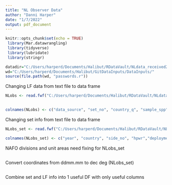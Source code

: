 ```yaml
---
title: "NL Observer Data"
author: "Danni Harper"
date: "1/7/2022"
output: pdf_document
---
```


```r
knitr::opts_chunk$set(echo = TRUE)
 library(Mar.datawrangling)
 library(tidyverse)
 library(lubridate)
 library(stringr)

datadir="C:/Users/harperd/Documents/Halibut/RDataVault/NLdata_received2021/"
wd="C:/Users/harperd/Documents/Halibut/GitDataInputs/DataInputs/"
source(file.path(wd, "passwords.r"))
```


Changing LF data from text file to data frame
```r
NLobs <- read.fwf("C:/Users/harperd/Documents/Halibut/RDataVault/NLdata_received2021/maritimes_Ahal_LF_95_20 (002).lfdata", widths=c(1,4,2,4,1,3,8,1,2,3,3,2,5,3,4,1,2,2,2,1,3,4,6,4,3,1,4,1,rep((3),times=250)))
                  

colnames(NLobs) <- c("data_source", "set_no", "country_q", "sample_spp", "sex", "deployment_no", "vessel", "ton_class", "gear", "mesh_size", "NAFO_div", "unit_area", "ASOC", "num_measured", "start_time", "sample_type", "year", "month", "day", "quarter", "country", "depth_m", "total_wt_kg", "sample_wt_kg", "otoliths", "len_gr_int", "spp_sought", "blank",  seq(1,250))

```

Changing set info from text file to data frame
```r
NLobs_set <- read.fwf("C:/Users/harperd/Documents/Halibut/RDataVault/NLdata_received2021/maritimes_Ahal_SC_95_20 (002).sdet", widths=c(2,2,10,4,4,3,2,2,3,3,3,1,3,4,1,1,2,2,2,3,2,4,4,4,4,4,1,4,2,2,2,3,4,1,1,1,4,5,4,1,3,3,3,3,3,3,8,3,5,6,6,6,6,6,5,5,2,2,1,3,5))

colnames(NLobs_set) <- c("year", "country", "side_no", "hpwr","deployment_no", "set_no","vessel_class", "gear", "codend_mesh", "body_mesh_size", "roller_size", "chafing_gear", "num_gillnets", "num_hooks", "net_damage", "in_out_eez", "day", "month", "NAFO_div", "unit_area", "tow_speed", "lat_ddmm", "long_ddmm", "av_fishing_depth_m", "start_time", "set_dur", "data_type", "directed_spp", "num_spp", "quota", "trip_type", "av_len_gillnet", "num_pots", "window", "num_windows", "record_type", "species", "kept_wt_kg", "discard_wt_kg", "blank1", "num_ind", "blank2", "blank3", "blank4", "blank5", "blank6", "stratarea", "pots", "est_wt_crab", "ASOC", "start_lat_ddmmmm", "start_long_ddmmmm", "end_lat_ddmmmm", "end_long_ddmmmm", "logbook_id", "logbook_id2", "haul_day", "haul_month", "catch_comp", "subtrip_no", "ASO_company")
```

NAFO divisions and unit areas need fixing for NLobs_set
```r

```

Convert coordinates from ddmm.mm to dec deg (NLobs_set)
```r

```

Combine set and LF info into 1 useful DF with only useful columns
```r

```

